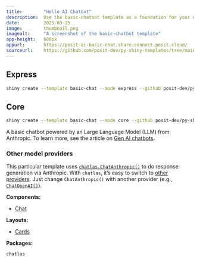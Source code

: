 ```yaml
---
title:        "Hello AI Chatbot"
description:  Use the basic-chatbot template as a foundation for your next Shiny app.
date:         2025-03-25
image:        thumbnail.png
imagealt:     "A screenshot of the basic-chatbot template"
app-height:   600px
appurl:       https://posit-ai-basic-chat.share.connect.posit.cloud/
sourceurl:    https://github.com/posit-dev/py-shiny-templates/tree/main/gen-ai/basic-chat
---
```


::: {.panel-tabset .shiny-mode-tabset  group="shiny-app-mode"}
## Express
``` bash
shiny create --template basic-chat --mode express --github posit-dev/py-shiny-templates/gen-ai
```
## Core
``` bash
shiny create --template basic-chat --mode core --github posit-dev/py-shiny-templates/gen-ai
```
:::


A basic chatbot powered by an Large Language Model (LLM) from Anthropic.
To learn more, see the article on [Gen AI chatbots](/docs/genai-inspiration.qmd).

::: callout-note
### Other model providers

This particular template uses [`chatlas.ChatAnthropic()`](https://posit-dev.github.io/chatlas/reference/ChatAnthropic.html) to do response generation via Anthropic. With `chatlas`, it's easy to switch to [other providers](https://posit-dev.github.io/chatlas/reference/).
Just change `ChatAnthropic()` with another provider (e.g., [`ChatOpenAI()`](https://posit-dev.github.io/chatlas/reference/ChatOpenAI.html)).
:::


:::: {.grid .tags}
::: {.g-col-6 .g-col-sm-4}
**Components:**

* [Chat](/components/display-messages/chat/index.qmd)

:::
::: {.g-col-6 .g-col-sm-4}
**Layouts:**

* [Cards](/layouts/panels-cards/#content-divided-by-cards)

:::
::: {.g-col-6 .g-col-sm-4}
**Packages:**

`chatlas`
:::
::::
